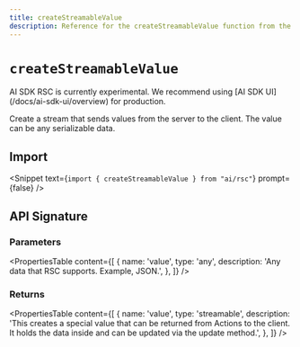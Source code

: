 ```yaml
---
title: createStreamableValue
description: Reference for the createStreamableValue function from the AI SDK RSC
---
```


# `createStreamableValue`

<Note type="warning">
  AI SDK RSC is currently experimental. We recommend using [AI SDK
  UI](/docs/ai-sdk-ui/overview) for production.
</Note>

Create a stream that sends values from the server to the client. The value can be any serializable data.

## Import

<Snippet
  text={`import { createStreamableValue } from "ai/rsc"`}
  prompt={false}
/>

## API Signature

### Parameters

<PropertiesTable
  content={[
    {
      name: 'value',
      type: 'any',
      description: 'Any data that RSC supports. Example, JSON.',
    },
  ]}
/>

### Returns

<PropertiesTable
  content={[
    {
      name: 'value',
      type: 'streamable',
      description:
        'This creates a special value that can be returned from Actions to the client. It holds the data inside and can be updated via the update method.',
    },
  ]}
/>
